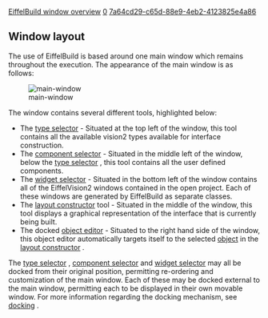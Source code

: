 [[Property:title|EiffelBuild window overview]]
[[Property:weight|0]]
[[Property:uuid|7a64cd29-c65d-88e9-4eb2-4123825e4a86]]
==Window layout==

The use of EiffelBuild is based around one main window which remains throughout the execution. The appearance of the main window is as follows:

[[Image:main-window]]  

The window contains several different tools, highlighted below:
* The [[Type selector|type selector]]  - Situated at the top left of the window, this tool contains all the available vision2 types available for interface construction. 
* The [[Component selector| component selector]]  - Situated in the middle left of the window, below the [[Type selector|type selector]] , this tool contains all the user defined components. 
* The [[Widget selector|widget selector]]  - Situated in the bottom left of the window contains all of the EiffelVision2 windows contained in the open project. Each of these windows are generated by EiffelBuild as separate classes.
* The [[Layout constructor| layout constructor]]  tool - Situated in the middle of the window, this tool displays a graphical representation of the interface that is currently being built. 
* The docked [[Object editor|object editor]]  - Situated to the right hand side of the window, this object editor automatically targets itself to the selected [[EiffelBuild Notation|object]]  in the [[Layout constructor| layout constructor]] . 

The [[Type selector|type selector]] , [[Component selector|component selector]]  and [[Widget selector|widget selector]]  may all be docked from their original position, permitting re-ordering and customization of the main window. Each of these may be docked external to the main window, permitting each to be displayed in their own movable window. For more information regarding the docking mechanism, see [[Docking|docking]] .

{{seealso|<br/>
[[Main toolbar| Main toolbar]]  <br/>
[[Layout constructor| Layout constructor]]  <br/>
[[Type selector|Type selector]]  <br/>
[[Object editor|Object editor]]  <br/>
[[Component selector| Component_selector]]  <br/>
[[Docking| Docking]]  <br/>
}}




